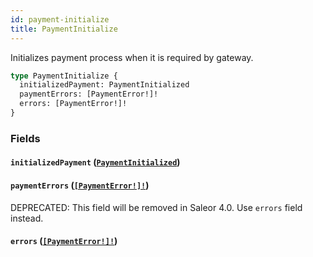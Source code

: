 ```yaml
---
id: payment-initialize
title: PaymentInitialize
---
```


Initializes payment process when it is required by gateway.

```graphql
type PaymentInitialize {
  initializedPayment: PaymentInitialized
  paymentErrors: [PaymentError!]!
  errors: [PaymentError!]!
}
```

### Fields

#### `initializedPayment` ([`PaymentInitialized`](../../../developer/api-reference/objects/payment-initialized))

#### `paymentErrors` ([`[PaymentError!]!`](../../../developer/api-reference/objects/payment-error))

<span class="badge badge--warning">DEPRECATED: This field will be removed in Saleor 4.0. Use `errors` field instead.</span>

#### `errors` ([`[PaymentError!]!`](../../../developer/api-reference/objects/payment-error))
